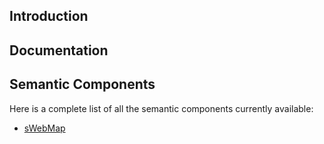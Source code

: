 == Introduction ==

== Documentation ==

== Semantic Components ==

Here is a complete list of all the semantic components currently available:

* [http://techwiki.openstructs.org/index.php/sWebMap sWebMap]